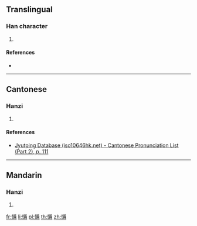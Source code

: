 ==Translingual==

===Han character===
{{Han char|rn=61|rad=心|as=14|sn=17|four=|canj=PBMP|ids=⿰忄⿳爫工彐}}

# {{defn|Han|sort=心14}}

====References====
* {{Han ref|kx=0406.300|dkj=11369|dj=0747.250|hdz=42365.020|uh=61DA|ud=25050}}

----

==Cantonese==

===Hanzi===
{{yue-hanzi|jyut=[[jan3]]|y=yan3}}

# {{defn|lang=yue|sort=心14}}

====References====
* [http://www.iso10646hk.net/jp/document/download.jsp Jyutping Database (iso10646hk.net) - Cantonese Pronunciation List (Part 2), p. 111]

----

==Mandarin==

===Hanzi===
{{cmn-hanzi|pin=[[yìn]] ([[yin4]])|wg=yin<sup>4</sup>}}

# {{defn|lang=cmn|sort=心14}}

[[fr:懚]]
[[li:懚]]
[[pl:懚]]
[[th:懚]]
[[zh:懚]]
